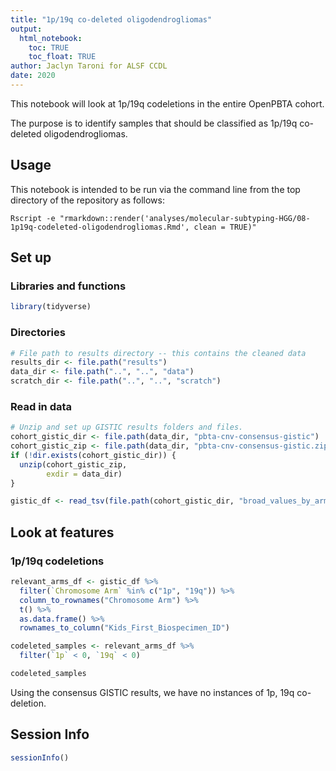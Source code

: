 ```yaml
---
title: "1p/19q co-deleted oligodendrogliomas"
output: 
  html_notebook:
    toc: TRUE
    toc_float: TRUE
author: Jaclyn Taroni for ALSF CCDL
date: 2020
---
```


This notebook will look at 1p/19q codeletions in the entire OpenPBTA cohort.

The purpose is to identify samples that should be classified as 1p/19q co-deleted oligodendrogliomas.

## Usage

This notebook is intended to be run via the command line from the top directory
of the repository as follows:

```
Rscript -e "rmarkdown::render('analyses/molecular-subtyping-HGG/08-1p19q-codeleted-oligodendrogliomas.Rmd', clean = TRUE)"
```

## Set up

### Libraries and functions

```r
library(tidyverse)
```

### Directories

```r
# File path to results directory -- this contains the cleaned data
results_dir <- file.path("results")
data_dir <- file.path("..", "..", "data")
scratch_dir <- file.path("..", "..", "scratch")
```

### Read in data

```r
# Unzip and set up GISTIC results folders and files.
cohort_gistic_dir <- file.path(data_dir, "pbta-cnv-consensus-gistic")
cohort_gistic_zip <- file.path(data_dir, "pbta-cnv-consensus-gistic.zip")
if (!dir.exists(cohort_gistic_dir)) {
  unzip(cohort_gistic_zip, 
        exdir = data_dir)
}

gistic_df <- read_tsv(file.path(cohort_gistic_dir, "broad_values_by_arm.txt"))
```

## Look at features

### 1p/19q codeletions

```r
relevant_arms_df <- gistic_df %>%
  filter(`Chromosome Arm` %in% c("1p", "19q")) %>%
  column_to_rownames("Chromosome Arm") %>%
  t() %>%
  as.data.frame() %>%
  rownames_to_column("Kids_First_Biospecimen_ID")
```

```r
codeleted_samples <- relevant_arms_df %>%
  filter(`1p` < 0, `19q` < 0)

codeleted_samples
```

Using the consensus GISTIC results, we have no instances of 1p, 19q co-deletion.

## Session Info

```r
sessionInfo()
```

